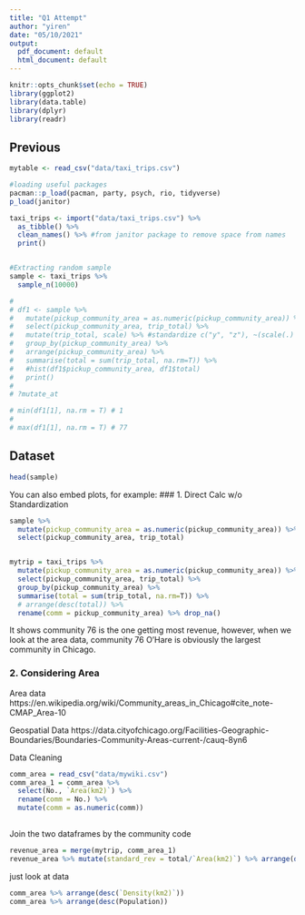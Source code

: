 ```yaml
---
title: "Q1 Attempt"
author: "yiren"
date: "05/10/2021"
output:
  pdf_document: default
  html_document: default
---
```


```r
knitr::opts_chunk$set(echo = TRUE)
library(ggplot2)
library(data.table)
library(dplyr)
library(readr)

```


## Previous
```r
mytable <- read_csv("data/taxi_trips.csv")
```


```r
#loading useful packages
pacman::p_load(pacman, party, psych, rio, tidyverse) 
p_load(janitor)

taxi_trips <- import("data/taxi_trips.csv") %>%
  as_tibble() %>%
  clean_names() %>% #from janitor package to remove space from names
  print()


#Extracting random sample
sample <- taxi_trips %>% 
  sample_n(10000) 

# 
# df1 <- sample %>%
#   mutate(pickup_community_area = as.numeric(pickup_community_area)) %>%
#   select(pickup_community_area, trip_total) %>%
#   mutate(trip_total, scale) %>% #standardize c("y", "z"), ~(scale(.) %>% as.vector)
#   group_by(pickup_community_area) %>%
#   arrange(pickup_community_area) %>%
#   summarise(total = sum(trip_total, na.rm=T)) %>%
#   #hist(df1$pickup_community_area, df1$total) 
#   print()
# 
# ?mutate_at  

# min(df1[1], na.rm = T) # 1
# 
# max(df1[1], na.rm = T) # 77 
```

## Dataset

```r
head(sample)
```


You can also embed plots, for example:
### 1. Direct Calc w/o Standardization

```r
sample %>%
  mutate(pickup_community_area = as.numeric(pickup_community_area)) %>%
  select(pickup_community_area, trip_total) 


mytrip = taxi_trips %>%
  mutate(pickup_community_area = as.numeric(pickup_community_area)) %>%
  select(pickup_community_area, trip_total) %>% 
  group_by(pickup_community_area) %>%
  summarise(total = sum(trip_total, na.rm=T)) %>%
  # arrange(desc(total)) %>%
  rename(comm = pickup_community_area) %>% drop_na()


```
It shows community 76 is the one getting most revenue, however, when we look at the area data, community 76 O'Hare is obviously the largest community in Chicago.

### 2. Considering Area
Area data
https://en.wikipedia.org/wiki/Community_areas_in_Chicago#cite_note-CMAP_Area-10

Geospatial Data
https://data.cityofchicago.org/Facilities-Geographic-Boundaries/Boundaries-Community-Areas-current-/cauq-8yn6

Data Cleaning 
```r
comm_area = read_csv("data/mywiki.csv")
comm_area_1 = comm_area %>% 
  select(No., `Area(km2)`) %>% 
  rename(comm = No.) %>%
  mutate(comm = as.numeric(comm))
  
```

Join the two dataframes by the community code
```r
revenue_area = merge(mytrip, comm_area_1)
revenue_area %>% mutate(standard_rev = total/`Area(km2)`) %>% arrange(desc(standard_rev))
```
just look at data
```r
comm_area %>% arrange(desc(`Density(km2)`))
comm_area %>% arrange(desc(Population))
```





